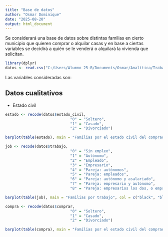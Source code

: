 ---
title: "Base de datos"
author: "Osmar Dominique"
date: "2025-08-20"
output: html_document
---

Se considerará una base de datos sobre distintas familias en cierto municipio que quieren comprar o alquilar casas y en base a ciertas variables se decidirá a quién se le venderá o alquilará la vivienda que solicitan.

```{r}
library(dplyr)
datos <- read.csv("C:/Users/Alumno 25-B/Documents/Osmar/Analítica/Trabajo 3/comprar_alquilar.csv", header = TRUE, sep = ",")
```

Las variables consideradas son:

## Datos cualitativos

* Estado civil

```{r}
estado <- recode(datos$estado_civil,
                             "0" = "Soltero",
                             "1" = "Casado",
                             "2" = "Divorciado")

barplot(table(estado), main = "Familias por el estado civil del comprador(es)", col = c("gray", "yellow", "black"), xlab = "Estado civil", ylab = "Número de familias")
```

```{r}
job <- recode(datos$trabajo,
                             "0" = "Sin empleo",
                             "1" = "Autónomo",
                             "2" = "Empleado",
                             "3" = "Empresario",
                             "4" = "Pareja: autónomos",
                             "5" = "Pareja: empleados",
                             "6" = "Pareja: autónomo y asalariado",
                             "7" = "Pareja: empresario y autónomo",
                             "8" = "Pareja: empresarios los dos, o empresario y empleado")

barplot(table(job), main = "Familias por trabajo", col = c("black", "blue", "blue", "blue", "red", "red", "red", "red", "red"), xlab = "Trabajo", ylab = "Número de familias")
```

```{r}
compra <- recode(datos$comprar,
                             "0" = "Soltero",
                             "1" = "Casado",
                             "2" = "Divorciado")

barplot(table(compra), main = "Familias por el estado civil del comprador(es)", col = c("gray", "yellow", "black"), xlab = "Estado civil", ylab = "Número de familias")
```
















